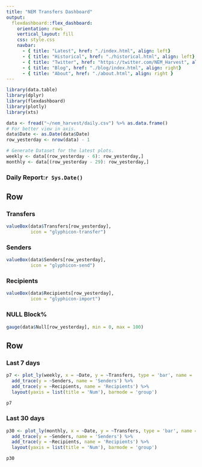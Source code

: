 ```yaml
---
title: "NEM Transfers Dashboard"
output: 
  flexdashboard::flex_dashboard:
    orientation: rows
    vertical_layout: fill
    css: style.css
    navbar:
      - { title: "Latest", href: "./index.html", align: left}
      - { title: "Historical", href: "./historical.html", align: left}
      - { title: "Twitter", href: "https://twitter.com/NEM_Harvest", align: right}
      - { title: "Blog", href: "./blog/index.html", align: right}
      - { title: "About", href: "./about.html", align: right }
---
```



```r
library(data.table)
library(dplyr)
library(flexdashboard)
library(plotly)
library(xts)

data <- fread("~/nem_harvest/daily.csv") %>% as.data.frame()
# For better view in axis.
data$Date <- as.Date(data$Date) 
row_yesterday <- nrow(data) - 1

# Generate Dataset for the latest plots.
weekly <- data[(row_yesterday - 6): row_yesterday,]
monthly <- data[(row_yesterday - 29): row_yesterday,]
```


### Daily Report:`r Sys.Date()`

Row {data-height=150}
-----------------------------------------------------------------------

### Transfers

```r
valueBox(data$Transfers[row_yesterday],
         icon = "glyphicon-transfer")
```

### Senders

```r
valueBox(data$Senders[row_yesterday],
         icon = "glyphicon-send")
```

### Recipients

```r
valueBox(data$Recipients[row_yesterday],
         icon = "glyphicon-import")
```

### NULL Block%

```r
gauge(data$Null[row_yesterday], min = 0, max = 100)
```


Row {.tabset}
-----------------------------------------------------------------------

### Last 7 days

```r
p7 <- plot_ly(weekly, x = ~Date, y = ~Transfers, type = 'bar', name = 'Transfers') %>%
  add_trace(y = ~Senders, name = 'Senders') %>%
  add_trace(y = ~Recipients, name = 'Recipients') %>% 
  layout(yaxis = list(title = 'Num'), barmode = 'group')

p7
```

### Last 30 days

```r
p30 <- plot_ly(monthly, x = ~Date, y = ~Transfers, type = 'bar', name = 'Transfers') %>%
  add_trace(y = ~Senders, name = 'Senders') %>%
  add_trace(y = ~Recipients, name = 'Recipients') %>% 
  layout(yaxis = list(title = 'Num'), barmode = 'group')

p30
```


